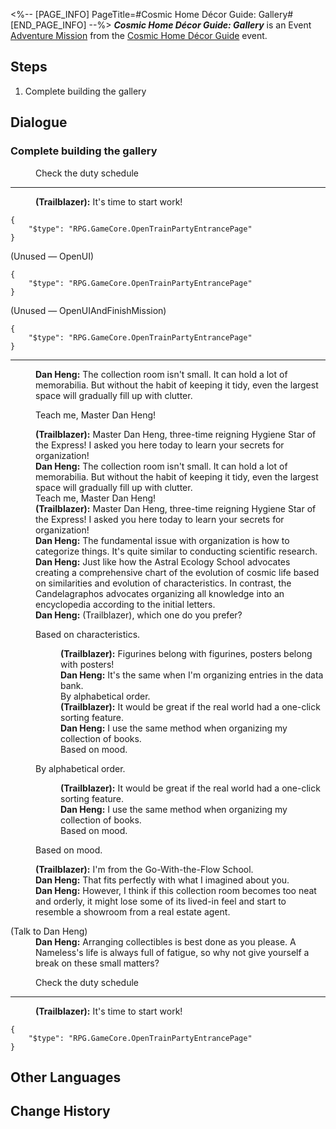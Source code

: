 <%-- [PAGE_INFO]
PageTitle=#Cosmic Home Décor Guide: Gallery#
[END_PAGE_INFO] --%>
{{Stub|Dialogue.}}
{{Mission Infobox
|id            = 8027117
|title         = 
|image         = <!--Mission Cosmic Home Décor Guide Gallery.png-->
|type          = Adventure
|event_name    = Cosmic Home Décor Guide
|chapter       = Cosmic Home Décor Guide
|requirements  = [[Adventure Mission]] ''[[Cosmic Home Décor Guide: Bedroom]]'' completed
|summary       = <!--official mission summary from Fate's Atlas-->
|characters    = Dan Heng; Trailblazer
|startLocation = [[Astral Express]] - [[Party Car]]
|world         = Astral Express
|area          = Party Car
|prev          = Cosmic Home Décor Guide: Bedroom
|next          = 
|rewards       = 
}}
'''''Cosmic Home Décor Guide: Gallery''''' is an Event [[Adventure Mission]] from the [[Cosmic Home Décor Guide]] event.

==Steps==
# Complete building the gallery

<!--
==Gameplay Notes==

--><!--
==Trial Character==

-->
==Dialogue==
{{Stub Dialogue}}
===Complete building the gallery{{subst:void|<!--802711702-->}}===
{{Mission Description|type=adventure|location=Party Car|Displayed here will be the mementos of your journey thus far &mdash; Each one a testament to your courage and wisdom.}}
{{Dialogue Start}}

:{{DIcon|Travel Log}} Check the duty schedule
----
:'''(Trailblazer):''' It's time to start work!
<pre>{
	"$type": "RPG.GameCore.OpenTrainPartyEntrancePage"
}</pre>

;(Unused &mdash; OpenUI)
<pre>{
	"$type": "RPG.GameCore.OpenTrainPartyEntrancePage"
}</pre>

;(Unused &mdash; OpenUIAndFinishMission)
<pre>{
	"$type": "RPG.GameCore.OpenTrainPartyEntrancePage"
}</pre>
----
:{{tx}}
:'''Dan Heng:''' The collection room isn't small. It can hold a lot of memorabilia. But without the habit of keeping it tidy, even the largest space will gradually fill up with clutter.
:{{DIcon|Arrow}} Teach me, Master Dan Heng!
:'''(Trailblazer):''' Master Dan Heng, three-time reigning Hygiene Star of the Express! I asked you here today to learn your secrets for organization!
:{{tx}}
:'''Dan Heng:''' The collection room isn't small. It can hold a lot of memorabilia. But without the habit of keeping it tidy, even the largest space will gradually fill up with clutter.
:Teach me, Master Dan Heng!
:'''(Trailblazer):''' Master Dan Heng, three-time reigning Hygiene Star of the Express! I asked you here today to learn your secrets for organization!
:'''Dan Heng:''' The fundamental issue with organization is how to categorize things. It's quite similar to conducting scientific research.
:'''Dan Heng:''' Just like how the Astral Ecology School advocates creating a comprehensive chart of the evolution of cosmic life based on similarities and evolution of characteristics. In contrast, the Candelagraphos advocates organizing all knowledge into an encyclopedia according to the initial letters.
:'''Dan Heng:''' (Trailblazer), which one do you prefer?
:{{DIcon|Arrow}} Based on characteristics.
::'''(Trailblazer):''' Figurines belong with figurines, posters belong with posters!
::'''Dan Heng:''' It's the same when I'm organizing entries in the data bank.
::By alphabetical order.
::'''(Trailblazer):''' It would be great if the real world had a one-click sorting feature.
::'''Dan Heng:''' I use the same method when organizing my collection of books.
::Based on mood.
:{{DIcon|Arrow}} By alphabetical order.
::'''(Trailblazer):''' It would be great if the real world had a one-click sorting feature.
::'''Dan Heng:''' I use the same method when organizing my collection of books.
::Based on mood.
:{{DIcon|Arrow}} Based on mood.
:'''(Trailblazer):''' I'm from the Go-With-the-Flow School.
:'''Dan Heng:''' That fits perfectly with what I imagined about you.
:'''Dan Heng:''' However, I think if this collection room becomes too neat and orderly, it might lose some of its lived-in feel and start to resemble a showroom from a real estate agent.
:{{tx}}

;(Talk to Dan Heng)
:'''Dan Heng:''' Arranging collectibles is best done as you please. A Nameless's life is always full of fatigue, so why not give yourself a break on these small matters?

:{{DIcon|Travel Log}} Check the duty schedule
----
:'''(Trailblazer):''' It's time to start work!
<pre>{
	"$type": "RPG.GameCore.OpenTrainPartyEntrancePage"
}</pre>
{{Dialogue End}}

==Other Languages==
{{Other Languages
|en   = Cosmic Home Décor Guide: Gallery
|zhs  = 宇宙家装指南：陈列室篇
|zht  = 宇宙家裝指南：陳列室篇
|ja   = コズミック・ハウジングガイド：ディスプレイエリア
|ko   = 우주 인테리어 가이드: 전시실편
|es   = Guía de decoración galáctica: sala de exhibición
|fr   = Guide de décoration cosmique&nbsp;: Galerie
|ru   = Идеи декора для космического дома: Галерея
|th   = คู่มือแต่งบ้านแห่งจักรวาล: ห้องของสะสม
|vi   = Hướng Dẫn Trang Trí Nhà Vũ Trụ: Phòng Trưng Bày
|de   = Leitfaden für galaktisches Heimdekor: Ausstellungsraum
|id   = Panduan Dekorasi Rumah Alam Semesta: Galeri
|pt   = Guia de Decoração Cósmica: Galeria
}}

==Change History==
{{Change History|2.7}}

